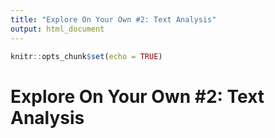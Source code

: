 ```yaml
---
title: "Explore On Your Own #2: Text Analysis"
output: html_document
---
```


```r
knitr::opts_chunk$set(echo = TRUE)
```

# Explore On Your Own #2: Text Analysis

